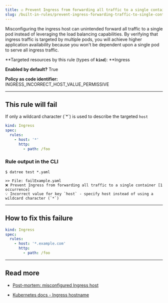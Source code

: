 ```yaml
---
title: ☑️ Prevent Ingress from forwarding all traffic to a single container
slug: /built-in-rules/prevent-ingress-forwarding-traffic-to-single-container
---
```


Misconfiguring the ingress host can unintended forward all traffic to a single pod instead of leveraging the load balancing capabilities. By verifying that ingress traffic is targeted by multiple pods, you will achieve higher application availability because you won't be dependent upon a single pod to serve all ingress traffic.

**Targeted resources by this rule (types of **`kind`**): **Ingress

**Enabled by default?** True

**Policy as code identifier:** INGRESS_INCORRECT_HOST_VALUE_PERMISSIVE

---

## This rule will fail

If only a wildcard character (\`\*\`) is used to describe the targeted `host`

```yaml
kind: Ingress
spec:
  rules:
    - host: '*'
      http:
        - path: /foo
```

### Rule output in the CLI

```none
$ datree test *.yaml

>> File: failExample.yaml
❌ Prevent Ingress from forwarding all traffic to a single container [1 occurrence]
💡 Incorrect value for key `host` - specify host instead of using a wildcard character (`*`)
```

---

## How to fix this failure

```yaml
kind: Ingress
spec:
  rules:
    - host: '*.example.com'
      http:
        - path: /foo
```

---

## Read more[](https://www.datree.io/resources/kubernetes-configuration-mistakes#anchor3)

- [﻿Post-mortem: misconfigured Ingress host](https://www.datree.io/resources/kubernetes-configuration-mistakes#anchor3)

- [Kubernetes docs - Ingress hostname](https://kubernetes.io/docs/concepts/services-networking/ingress/#hostname-wildcards)
